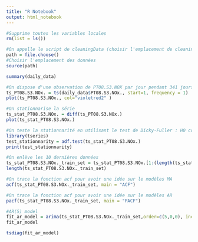 ```yaml
---
title: "R Notebook"
output: html_notebook
---
```

```r
#Supprime toutes les variables locales 
rm(list = ls())
```

```r
#On appelle le script de cleaningData (choisir l'emplacement de cleaningData.R)
path = file.choose()
#Choisir l'emplacement des données
source(path)
```



```r
summary(daily_data)
```

```r
#On dispose d'une observation de PT08.S3.NOX par jour pendant 341 jours (d'où start=1 :  premier jours, frequency = 1 : une observation par jour
ts_PT08.S3.NOx. = ts(daily_data$PT08.S3.NOx., start=1, frequency = 1)
plot(ts_PT08.S3.NOx., col="violetred2" )
```


```r
#On stationnarise la série
ts_stat_PT08.S3.NOx. = diff(ts_PT08.S3.NOx.)
plot(ts_stat_PT08.S3.NOx.)
```

```r
#On teste la stationnarité en utilisant le test de Dicky-Fuller : H0 correspond à l'hypothèse de non stationnarité : présence d'une racine unitaire dans l'équation canonique de la série, ici la p-value est 0.01 donc on rejette H0 , la série est bien stationnaire
library(tseries)
test_stationnarity = adf.test(ts_stat_PT08.S3.NOx.)
print(test_stationnarity)
```

```r
#On enlève les 10 dernières données 
ts_stat_PT08.S3.NOx._train_set = ts_stat_PT08.S3.NOx.[1:(length(ts_stat_PT08.S3.NOx.)-10 )]
length(ts_stat_PT08.S3.NOx._train_set)
```

```r
#On trace la fonction acf pour avoir une idée sur le modèles MA
acf(ts_stat_PT08.S3.NOx._train_set, main = "ACF")
```



```r
#On trace la fonction acf pour avoir une idée sur le modèles AR
pacf(ts_stat_PT08.S3.NOx._train_set, main = "PACF")
```
```r
#AR(5) model
fit_ar_model = arima(ts_stat_PT08.S3.NOx._train_set,order=c(5,0,0), include.mean = FALSE)
fit_ar_model
```
```r
tsdiag(fit_ar_model)
```

